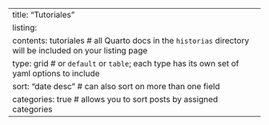 ---
title: "Tutoriales"
listing: 
  contents: tutoriales # all Quarto docs in the `historias` directory will be included on your listing page
  type: grid # or `default` or `table`; each type has its own set of yaml options to include
  sort: "date desc" # can also sort on more than one field
  categories: true # allows you to sort posts by assigned categories 
---